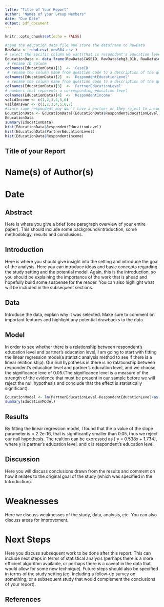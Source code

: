 ```yaml
---
title: "Title of Your Report"
author: "Names of your Group Members"
date: "Due Date"
output: pdf_document
---
```


```r
knitr::opts_chunk$set(echo = FALSE)

```

```r
#read the education data file and store the dataframe to RawData
RawData <- read.csv('new304.csv') 
# select the spcific column we want(that is respondent's education level and respondent's partner's education level)
EducationData <- data.frame(RawData$CASEID, RawData$ehg3_01b, RawData$eop_200, RawData$ttlincg2)
 # rename ID colunm
colnames(EducationData)[1]  <- 'CaseID'
 # rename the column name from question code to a description of the question(change column 1's name from ehg3_01b to RespondentEducationLevel)
colnames(EducationData)[2]  <- 'RespondentEducationLevel'
 # rename the column name from question code to a description of the question(change column 2's name from eop_200 to PartnerEducationLevel)
colnames(EducationData)[3]  <- 'PartnerEducationLevel'
# numbers that reperents a corresponding education level
colnames(EducationData)[4]  <- 'RespondentIncome'
validIncome <- c(1,2,3,4,5,6)
vaildAnswer <- c(1,2,3,4,5,6,7)
#since some respondent may don't have a partner or they reject to answer the such survey quetsion, so let's remove those resopndent from our data faram and only select resopondent who answer both question vaildly.
EducationData <- EducationData[(EducationData$RespondentEducationLevel %in% vaildAnswer & EducationData$RespondentEducationLevel %in% vaildAnswer  & EducationData$PartnerEducationLevel %in% vaildAnswer  & EducationData$PartnerEducationLevel %in% vaildAnswer & EducationData$RespondentIncome %in% validIncome),]
EducationData
summary(EducationData)
hist(EducationData$RespondentEducationLevel)
hist(EducationData$PartnerEducationLevel)
hist(EducationData$RespondentIncome)


```

## Title of your Report

# Name(s) of Author(s) 
# Date

## Abstract

Here is where you give a brief (one paragraph overview of your entire paper). This should include some background/introduction, some methodology, results and conclusions.

## Introduction

Here is where you should give insight into the setting and introduce the goal of the analysis. Here you can introduce ideas and basic concepts regarding the study setting and the potential model. Again, this is the introduction, so you should be explaining the importance of the work that is ahead and hopefully build some suspense for the reader. You can also highlight what will be included in the subsequent sections.

## Data

Introduce the data, explain why it was selected. Make sure to comment on important features and highlight any potential drawbacks to the data.

## Model

In order to see whether there is a relationship between respondent's education level and partner's education level, I am going to start with fitting the linear regression model(a statistic analysis method to see if there is a linear relation ship). \newline
Our null hypothesis is there is no ralationship between respondent's education level and partner's education level, and we choose the significance leve of 0.05.(The significance level is a measure of the strength of the evidence that must be present in our sample before we will reject the null hypothesis and conclude that the effect is statistically significant).
```r
EducationModel <- lm(PartnerEducationLevel~RespondentEducationLevel+as.factor(RespondentIncome), data = EducationData)
summary(EducationModel)

```


## Results


By fitting the linear regression model, I found that the p value of the slope parameter is < 2.2e-16, that is significantly smaller than 0.05, thus we reject our null hypothesis. The realtion can be expressed as \[ y = 0.538x + 1.734\], where y is partner's education level, and x is respondent's education level.



## Discussion

Here you will discuss conclusions drawn from the results and comment on how it relates to the original goal of the study (which was specified in the Introduction).

# Weaknesses

Here we discuss weaknesses of the study, data, analysis, etc. You can also discuss areas for improvement.

# Next Steps

Here you discuss subsequent work to be done after this report. This can include next steps in terms of statistical analysis (perhaps there is a more efficient algorithm available, or perhaps there is a caveat in the data that would allow for some new technique). Future steps should also be specified in terms of the study setting (eg. including a follow-up survey on something, or a subsequent study that would complement the conclusions of your report).


## References




